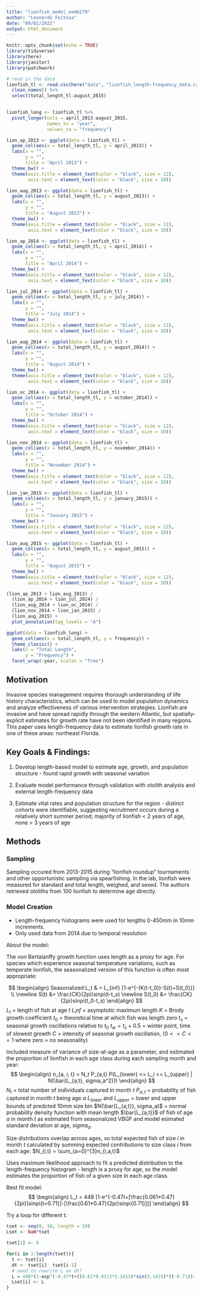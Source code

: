 ```yaml
---
title: "lionfish_model_eemb279"
author: "Leonardo Feitosa"
date: "09/02/2022"
output: html_document
---
```


```r
knitr::opts_chunk$set(echo = TRUE)
library(tidyverse)
library(here)
library(janitor)
library(patchwork)
```

```r
# read in the data
lionfish_tl <- read.csv(here("data", "lionfish_length-frequency_data.csv"), sep = ";") %>% 
  clean_names() %>% 
  select(total_length_tl:august_2015)
  

lionfish_long <- lionfish_tl %>% 
  pivot_longer(cols = april_2013:august_2015,
               names_to = "year",
               values_to = "frequency")
```

```r
lion_ap_2013 <- ggplot(data = lionfish_tl) +
  geom_col(aes(x = total_length_tl, y = april_2013)) +
  labs(x = "",
       y = "",
       title = "April 2013") +
  theme_bw() +
  theme(axis.title = element_text(color = "black", size = 12),
        axis.text = element_text(color = "black", size = 10))
```

```r
lion_aug_2013 <- ggplot(data = lionfish_tl) +
  geom_col(aes(x = total_length_tl, y = august_2013)) +
  labs(x = "",
       y = "",
       title = "August 2013") +
  theme_bw() +
  theme(axis.title = element_text(color = "black", size = 12),
        axis.text = element_text(color = "black", size = 10))
```

```r
lion_ap_2014 <- ggplot(data = lionfish_tl) +
  geom_col(aes(x = total_length_tl, y = april_2014)) +
  labs(x = "",
       y = "",
       title = "April 2014") +
  theme_bw() +
  theme(axis.title = element_text(color = "black", size = 12),
        axis.text = element_text(color = "black", size = 10))
```

```r
lion_jul_2014 <- ggplot(data = lionfish_tl) +
  geom_col(aes(x = total_length_tl, y = july_2014)) +
  labs(x = "",
       y = "",
       title = "July 2014") +
  theme_bw() +
  theme(axis.title = element_text(color = "black", size = 12),
        axis.text = element_text(color = "black", size = 10))
```

```r
lion_aug_2014 <- ggplot(data = lionfish_tl) +
  geom_col(aes(x = total_length_tl, y = august_2014)) +
  labs(x = "",
       y = "",
       title = "August 2014") +
  theme_bw() +
  theme(axis.title = element_text(color = "black", size = 12),
        axis.text = element_text(color = "black", size = 10))
```

```r
lion_oc_2014 <- ggplot(data = lionfish_tl) +
  geom_col(aes(x = total_length_tl, y = october_2014)) +
  labs(x = "",
       y = "",
       title = "October 2014") +
  theme_bw() +
  theme(axis.title = element_text(color = "black", size = 12),
        axis.text = element_text(color = "black", size = 10))
```


```r
lion_nov_2014 <- ggplot(data = lionfish_tl) +
  geom_col(aes(x = total_length_tl, y = november_2014)) +
  labs(x = "",
       y = "",
       title = "November 2014") +
  theme_bw() +
  theme(axis.title = element_text(color = "black", size = 12),
        axis.text = element_text(color = "black", size = 10))
```

```r
lion_jan_2015 <- ggplot(data = lionfish_tl) +
  geom_col(aes(x = total_length_tl, y = january_2015)) +
  labs(x = "",
       y = "",
       title = "January 2015") +
  theme_bw() +
  theme(axis.title = element_text(color = "black", size = 12),
        axis.text = element_text(color = "black", size = 10))
```


```r
lion_aug_2015 <- ggplot(data = lionfish_tl) +
  geom_col(aes(x = total_length_tl, y = august_2015)) +
  labs(x = "",
       y = "",
       title = "August 2015") +
  theme_bw() +
  theme(axis.title = element_text(color = "black", size = 12),
        axis.text = element_text(color = "black", size = 10))
```


```r
(lion_ap_2013 + lion_aug_2013) /
  (lion_ap_2014 + lion_jul_2014) /
  (lion_aug_2014 + lion_oc_2014) /
  (lion_nov_2014 + lion_jan_2015) /
  (lion_aug_2015) +
  plot_annotation(tag_levels = "A")
```





```r
ggplot(data = lionfish_long) +
  geom_col(aes(x = total_length_tl, y = frequency)) +
  theme_classic() +
  labs(x = "Total Length",
       y = "Frequency") +
  facet_wrap(~year, scales = "free")
```
## Motivation

Invasive species management requires thorough understanding of life history characteristics, which can be used to model population dynamics and analyze effectiveness of various intervention strategies. Lionfish are invasive and have spread rapidly through the western Atlantic, but spatially-explicit estimates for growth rate have not been identified in many regions. This paper uses length-frequency data to estimate lionfish growth rate in one of these areas: northeast Florida. 

## Key Goals & Findings:

1. Develop length-based model to estimate age, growth, and population structure - found rapid growth with seasonal variation

2. Evaluate model performance through validation with otolith analysis and external length-frequency data

3. Estimate vital rates and population structure for the region - distinct cohorts were identifiable, suggesting recruitment occurs during a relatively short summer period; majority of lionfish < 2 years of age, none > 3 years of age

## Methods


### Sampling

Sampling occured from 2013-2015 during "lionfish roundup" tournaments and other opportunistic sampling via spearfishing. In the lab, lionfish were measured for standard and total length, weighed, and sexed. The authors retrieved otoliths from 100 lionfish to determine age directly. 

### Model Creation

- Length-frequency histograms were used for lengths 0-450mm in 10mm increments.
- Only used data from 2014 due to temporal resolution

About the model:

The von Bertalanffy growth function uses length as a proxy for age. For species which experience seasonal temperature variations, such as temperate lionfish, the seasonalized version of this function is often most appropriate:

$$
\begin{align}
Seasonalized:L_t & = L_{inf} [1-e^{-(K(t-t_0))-S(t)+S(t_0)}] \\ 
\newline
S(t)  &= \frac{CK}{2pi}sinpi(t-t_s)
\newline
S(t_0) &= \frac{CK}{2pi}sinpi(t_0-t_s)
\end{align}
$$
$L_t$ = length of fish at age $t$
$L_inf$ = asymptotic maximum length
$K$ = Brody growth coefficient
$t_0$ = theoretical time at which fish was length zero
$t_s$ = seasonal growth oscillations relative to $t_0$
$t_w = t_s + 0.5$ = winter point, time of slowest growth
$C$ = intensity of seasonal growth oscillation, ($0 <= C <=1$ where zero = no seasonality)

Included measure of variance of size-at-age as a parameter, and estimated the proportion of lionfish in each age class during each sampling month and year:
$$
\begin{align}
n_{a, i, t} = N_t  P_{a,t} P(L_{lower} <= L_i <= L_{upper} | N(\bar{L_{a,t}, sigma_a^2}))
\end{align}
$$
$N_t$ = total number of individuals captured in month $t$
$P_{a,t}$ = probability of fish captured in month $t$ being age $a$
$L_{lower}$ and $L_{upper}$ = lower and upper bounds of predcted 10mm size bin
$N(\bar{L_{a,t}}, sigma_a)$ = normal probability density function with mean length $\bar{L_{a,t}}$ of fish of age $a$ in month $t$ as estimated from seasonalized VBGF and model esimated standard deviation at age, $sigma_a$. 

Size distributions overlap across ages, so total expected fish of size $i$ in month $t$ calculated by summing expected contributions to size class $i$ from each age:
$N_{i,t} = \sum_{a=0}^{3}n_{i,a,t}$

Uses maximum likelihood approach to fit a predicted distribution to the length-frequency histogram - length is a proxy for age, so the model estimates the proportion of fish of a given size in each age class. 

Best fit model:
$$
\begin{align}
L_t = 448 [1-e^{-0.47t+[\frac{0.061*0.47}{2pi}]sinpi{t=0.71}]-[\frac{0.61*0.47}{2pi}sinpi{0.71}]}]
\end{align}
$$


Try a loop for different t:

```r
tset <- seq(0, 10, length = 10)
Lset <- NaN*tset

tset[1] <- 0

for(i in 1:length(tset)){
  t <- tset[i]
  dt <- tset[i]- tset[i-1]
  # need to rewrite L as dt?
  L = 448*(1-exp^(-0.47*t+((0.61*0.47/2*3.1415)*sin(3.1415)*(t-0.71))-(0.61*0.47/2*3.1415)*sin(3.14159)*0.71))
  Lset[i] <- L
}
```




